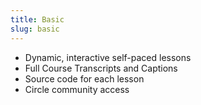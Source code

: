```yaml
---
title: Basic
slug: basic
---
```


- Dynamic, interactive self-paced lessons
- Full Course Transcripts and Captions
- Source code for each lesson
- Circle community access
